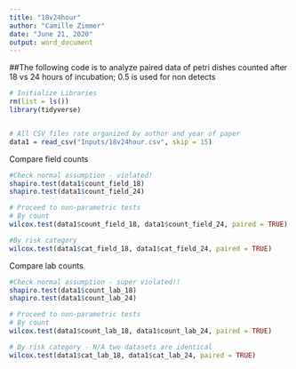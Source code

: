 ```yaml
---
title: "18v24hour"
author: "Camille Zimmer"
date: "June 21, 2020"
output: word_document
---
```


##The following code is to analyze paired data of petri dishes counted after 18 vs 24 hours of incubation; 0.5 is used for non detects

```r

# Initialize Libraries
rm(list = ls())
library(tidyverse)


# All CSV files rate organized by author and year of paper
data1 = read_csv("Inputs/18v24hour.csv", skip = 15)
```

Compare field counts
```r

#Check normal assumption - violated!
shapiro.test(data1$count_field_18)
shapiro.test(data1$count_field_24)

# Proceed to non-parametric tests
# By count
wilcox.test(data1$count_field_18, data1$count_field_24, paired = TRUE)

#By risk category
wilcox.test(data1$cat_field_18, data1$cat_field_24, paired = TRUE)

```

Compare lab counts
```r

#Check normal assumption - super violated!!
shapiro.test(data1$count_lab_18)
shapiro.test(data1$count_lab_24)

# Proceed to non-parametric tests
# By count
wilcox.test(data1$count_lab_18, data1$count_lab_24, paired = TRUE)

# By risk category - N/A two datasets are identical
wilcox.test(data1$cat_lab_18, data1$cat_lab_24, paired = TRUE)

```
